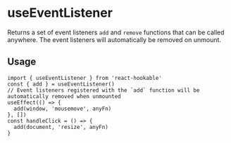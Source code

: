 # useEventListener

Returns a set of event listeners `add` and `remove` functions that can be called anywhere.
The event listeners will automatically be removed on unmount.

## Usage

```tsx
import { useEventListener } from 'react-hookable'
const { add } = useEventListener()
// Event listeners registered with the `add` function will be automatically removed when unmounted
useEffect(() => {
  add(window, 'mousemove', anyFn)
}, [])
const handleClick = () => {
  add(document, 'resize', anyFn)
}
```
